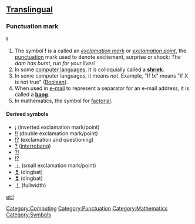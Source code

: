{{cleanup}}

==[[Translingual]]==
===Punctuation mark===
'''!'''
<!-- necessary? [[Image:Bang icon 32x32.jpg|!]]-->
# The symbol '''!''' is a called an ''[[exclamation mark]]'' or ''[[exclamation point]]'', the [[punctuation]] mark used to denote excitement, surprise or shock: ''The dam has burst, run for your lives!''
# In some [[computer language]]s, it is colloquially called a '''[[shriek]]'''.
# In some computer languages, it means ''not''. Example, "If !x" means "if X is not true" ([[Boolean]]). 
# When used in [[e-mail]] to represent a separator for an e-mail address, it is called a '''[[bang]]'''.
# In mathematics, the symbol for [[factorial]].

====Derived symbols====
*[[¡]] (inverted exclamation mark/point)
*[[‼]] (double exclamation mark/point)
*[[!?]] (exclamation and questioning)
*[[‽]] ([[interrobang]])
*[[⁈]]
*[[⁉]]
*[[﹗]] (small exclamation mark/point)
*[[❢]] (dingbat)
*[[❣]] (dingbat)
*[[！]] (fullwidth)

<!-- This symbol is translingual and so cannot have translations
====Translations====
*Armenian: [[՜]]
*[[Limbu]]: [[᥄]]
<!-- these are not translations of this symbol, but of the name of the symbol
*Chinese: [[感叹号]], [[感嘆号]] (gantanhao)
*Finnish: [[huutomerkki]]
*Italian: [[punto esclamativo]] ''m''
*Japanese: [[感嘆符]] (kantanfu)
-->

{{Punctuation}}

[[et:!]]
[[Category:Computing]]
[[Category:Punctuation]]
[[Category:Mathematics]]
[[Category:Symbols]]